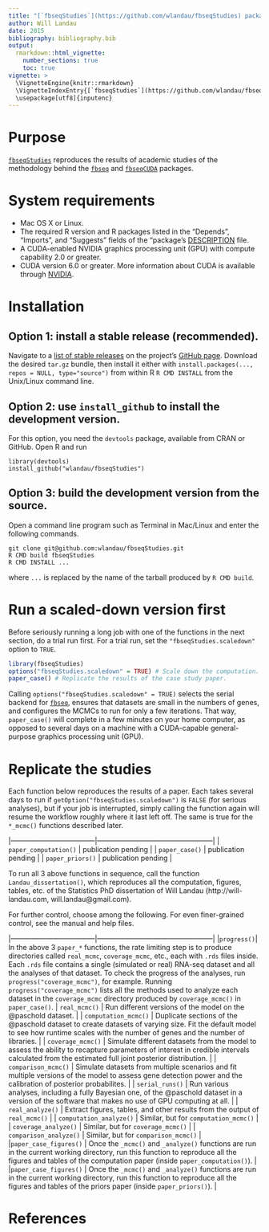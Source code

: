 ```yaml
---
title: "[`fbseqStudies`](https://github.com/wlandau/fbseqStudies) package installation and usage guide"
author: Will Landau
date: 2015
bibliography: bibliography.bib
output: 
  rmarkdown::html_vignette:
    number_sections: true
    toc: true
vignette: >
  \VignetteEngine{knitr::rmarkdown}
  \VignetteIndexEntry{[`fbseqStudies`](https://github.com/wlandau/fbseqStudies) package installation and usage guide}
  \usepackage[utf8]{inputenc}
---
```


# Purpose

[`fbseqStudies`](https://github.com/wlandau/fbseqStudies) reproduces the results of academic studies of the methodology behind the [`fbseq`](https://github.com/wlandau/fbseq) and [`fbseqCUDA`](https://github.com/wlandau/fbseqCUDA) packages.

# System requirements

- Mac OS X or Linux. 
- The required R version and R packages listed in the  "Depends", "Imports", and "Suggests" fields of the "package's [DESCRIPTION](https://github.com/wlandau/fbseqStudies/blob/master/DESCRIPTION) file.
- A CUDA-enabled NVIDIA graphics processing unit (GPU) with compute capability 2.0 or greater.
- CUDA version 6.0 or greater. More information about CUDA is available through [NVIDIA](http://www.nvidia.com/object/cuda_home_new.html).

# Installation

## Option 1: install a stable release (recommended).

Navigate to a [list of stable releases](https://github.com/wlandau/fbseqStudies/releases) on the project's [GitHub page](https://github.com/wlandau/fbseqStudies). Download the desired `tar.gz` bundle, then install it either with `install.packages(..., repos = NULL, type="source")` from within R  `R CMD INSTALL` from the Unix/Linux command line.

## Option 2: use `install_github` to install the development version.

For this option, you need the `devtools` package, available from CRAN or GitHub. Open R and run 

```
library(devtools)
install_github("wlandau/fbseqStudies")
```

## Option 3: build the development version from the source.

Open a command line program such as Terminal in Mac/Linux and enter the following commands.

```
git clone git@github.com:wlandau/fbseqStudies.git
R CMD build fbseqStudies
R CMD INSTALL ...
```

where `...` is replaced by the name of the tarball produced by `R CMD build`. 

# Run a scaled-down version first

Before seriously running a long job with one of the functions in the next section, do a trial run first. For a trial run, set the ``"fbseqStudies.scaledown"`` option to ``TRUE``. 


```r
library(fbseqStudies)
options("fbseqStudies.scaledown" = TRUE) # Scale down the computation.
paper_case() # Replicate the results of the case study paper.
```

Calling ``options("fbseqStudies.scaledown" = TRUE)`` selects the serial backend for [`fbseq`](https://github.com/wlandau/fbseq), ensures that datasets are small in the numbers of genes, and configures the MCMCs to run for only a few iterations. That way, ``paper_case()`` will complete in a few minutes on your home computer, as opposed to several days on a  machine with a CUDA-capable general-purpose graphics processing unit (GPU).

# Replicate the studies

Each function below reproduces the results of a paper. Each takes several days to run if `getOption("fbseqStudies.scaledown")` is `FALSE` (for serious analyses), but if your job is interrupted, simply calling the function again will resume the workflow roughly where it last left off. The same is true for the `*_mcmc()` functions described later.


|------------------------------------|--------------------------------------------------| 
| `paper_computation()`   | publication pending | 
| `paper_case()`  | publication pending |
| `paper_priors()`  | publication pending |

To run all 3 above functions in sequence, call the function `Landau_dissertation()`, which reproduces all the computation, figures, tables, etc. of the Statistics PhD dissertation of Will Landau (http://will-landau.com, will.landau@gmail.com).

For further control, choose among the following. For even finer-grained control, see the manual and help files.

|------------------------------------|--------------------------------------------------| 
|`progress()`| In the above 3 `paper_*` functions, the rate limiting step is to produce directories called `real_mcmc`, `coverage_mcmc`, etc., each with `.rds` files inside. Each `.rds` file contains a single (simulated or real) RNA-seq dataset and all the analyses of that dataset. To check the progress of the analyses, run `progress("coverage_mcmc")`, for example. Running `progress("coverage_mcmc")` lists all the methods used to analyze each dataset in the `coverage_mcmc` directory produced by `coverage_mcmc()` in `paper_case()`.
| `real_mcmc()`  | Run different versions of the model on the @paschold dataset. | 
| `computation_mcmc()`  | Duplicate sections of the @paschold dataset to create datasets of varying size. Fit the default model to see how runtime scales with the number of genes and the number of libraries. | 
| `coverage_mcmc()`  | Simulate different datasets from the model to assess the ability to recapture parameters of interest in credible intervals calculated from the estimated full joint posterior distribution. | 
| `comparison_mcmc()`  | Simulate datasets from multiple scenarios and fit multiple versions of the model to assess gene detection power and the calibration of posterior probabilites. | 
| `serial_runs()`  | Run various analyses, including a fully Bayesian one, of the @paschold dataset in a version of the software that makes no use of GPU computing at all. | 
| `real_analyze()`  | Extract figures, tables, and other results from the output of `real_mcmc()` | 
| `computation_analyze()` | Similar, but for `computation_mcmc()` | 
| `coverage_analyze()` | Similar, but for `coverage_mcmc()` | 
| `comparison_analyze()`  | Similar, but for `comparison_mcmc()`  | 
|`paper_case_figures()` | Once the `_mcmc()` and `_analyze()` functions are run in the current working directory, run this function to reproduce all the figures and tables of the computation paper (inside `paper_computation()`). |
|`paper_case_figures()` | Once the `_mcmc()` and `_analyze()` functions are run in the current working directory, run this function to reproduce all the figures and tables of the priors paper (inside `paper_priors()`). |

# References


